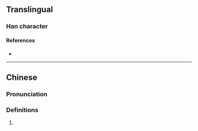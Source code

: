 {{character info/new}}
==Translingual==

===Han character===
{{Han char|rn=30|rad=口|as=03|sn=6|four=|canj=RM|ids=⿰口工}}

====References====
* {{Han ref|kx=0174.100|dkj=03271|dj=0387.020|hdz=10576.040|uh=53FF|ud=21503}}

----

==Chinese==
{{zh-forms}}

===Pronunciation===
{{zh-pron
|m=hōng
}}

===Definitions===
{{zh-hanzi}}
# {{zh-alt-form|哄|tr=-|vocally noisy}}